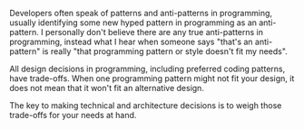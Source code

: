 Developers often speak of patterns and anti-patterns in programming, usually
identifying some new hyped pattern in programming as an anti-pattern. I
personally don't believe there are any true anti-patterns in programming,
instead what I hear when someone says "that's an anti-pattern" is really "that
programming pattern or style doesn't fit my needs".

All design decisions in programming, including preferred coding patterns, have
trade-offs. When one programming pattern might not fit your design, it does not
mean that it won't fit an alternative design.

The key to making technical and architecture decisions is to weigh those
trade-offs for your needs at hand.
